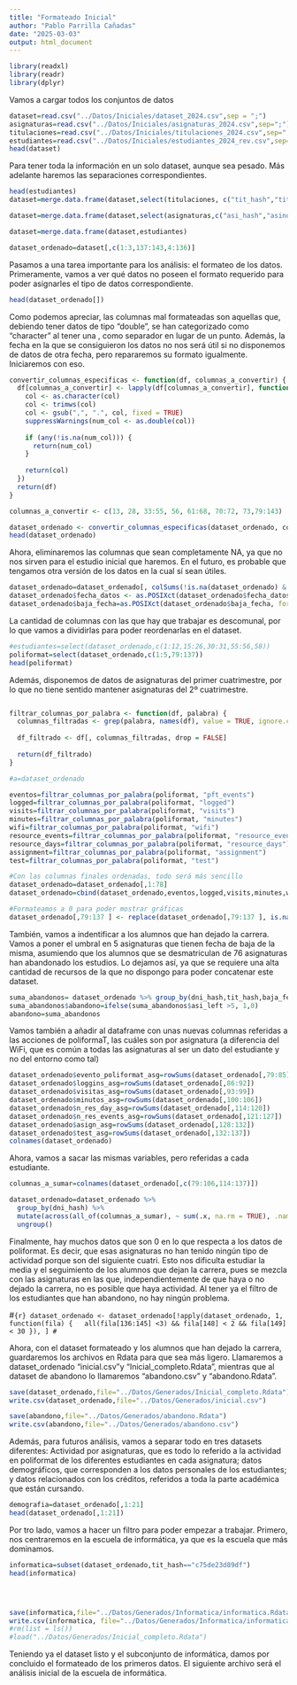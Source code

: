 ```yaml
---
title: "Formateado Inicial"
author: "Pablo Parrilla Cañadas"
date: "2025-03-03"
output: html_document
---
```


```r
library(readxl)
library(readr)
library(dplyr)
```

Vamos a cargar todos los conjuntos de datos

```r
dataset=read.csv("../Datos/Iniciales/dataset_2024.csv",sep = ";")
asignaturas=read.csv("../Datos/Iniciales/asignaturas_2024.csv",sep=";")
titulaciones=read.csv("../Datos/Iniciales/titulaciones_2024.csv",sep=";")
estudiantes=read.csv("../Datos/Iniciales/estudiantes_2024_rev.csv",sep=";")
head(dataset)
```

Para tener toda la información en un solo dataset, aunque sea pesado. Más adelante haremos las separaciones correspondientes. 


```r
head(estudiantes)
dataset=merge.data.frame(dataset,select(titulaciones, c("tit_hash","titnom")))

dataset=merge.data.frame(dataset,select(asignaturas,c("asi_hash","asinom")))

dataset=merge.data.frame(dataset,estudiantes)

dataset_ordenado=dataset[,c(1:3,137:143,4:136)]
```



Pasamos a una tarea importante para los análisis: el formateo de los datos. Primeramente, vamos a ver qué datos no poseen el formato requerido para poder asignarles el tipo de datos correspondiente.

```r
head(dataset_ordenado[])
```

Como podemos apreciar, las columnas mal formateadas son aquellas que, debiendo tener datos de tipo "double", se han categorizado como "character" al tener una , como separador en lugar de un punto. Además, la fecha en la que se consiguieron los datos no nos será útil si no disponemos de datos de otra fecha, pero repararemos su formato igualmente. Iniciaremos con eso. 

```r

convertir_columnas_especificas <- function(df, columnas_a_convertir) {
  df[columnas_a_convertir] <- lapply(df[columnas_a_convertir], function(col) {
    col <- as.character(col)
    col <- trimws(col)
    col <- gsub(",", ".", col, fixed = TRUE)  
    suppressWarnings(num_col <- as.double(col))
    
    if (any(!is.na(num_col))) {
      return(num_col)
    }
    
    return(col)
  })
  return(df)
}

columnas_a_convertir <- c(13, 28, 33:55, 56, 61:68, 70:72, 73,79:143)

dataset_ordenado <- convertir_columnas_especificas(dataset_ordenado, columnas_a_convertir)
head(dataset_ordenado)
```

Ahora, eliminaremos las columnas que sean completamente NA, ya que no nos sirven para el estudio inicial que haremos. En el futuro, es probable que tengamos otra versión de los datos en la cual sí sean útiles. 

```r
dataset_ordenado=dataset_ordenado[, colSums(!is.na(dataset_ordenado) & dataset_ordenado != "") > 0, drop = FALSE]
dataset_ordenado$fecha_datos <- as.POSIXct(dataset_ordenado$fecha_datos, format="%Y-%m-%d %H:%M:%S")
dataset_ordenado$baja_fecha=as.POSIXct(dataset_ordenado$baja_fecha, format="%Y-%m-%d")
```

La cantidad de columnas con las que hay que trabajar es descomunal, por lo que vamos a dividirlas para poder reordenarlas en el dataset.

```r
#estudiantes=select(dataset_ordenado,c(1:12,15:26,30:31,55:56,58))
poliformat=select(dataset_ordenado,c(1:5,79:137))
head(poliformat)
```

Además, disponemos de datos de asignaturas del primer cuatrimestre, por lo que no tiene sentido mantener asignaturas del 2º cuatrimestre.

```r
```



```r
filtrar_columnas_por_palabra <- function(df, palabra) {
  columnas_filtradas <- grep(palabra, names(df), value = TRUE, ignore.case = TRUE)
  
  df_filtrado <- df[, columnas_filtradas, drop = FALSE]
  
  return(df_filtrado)
}

#a=dataset_ordenado

eventos=filtrar_columnas_por_palabra(poliformat, "pft_events")
logged=filtrar_columnas_por_palabra(poliformat, "logged")
visits=filtrar_columnas_por_palabra(poliformat, "visits")
minutes=filtrar_columnas_por_palabra(poliformat, "minutes")
wifi=filtrar_columnas_por_palabra(poliformat, "wifi")
resource_events=filtrar_columnas_por_palabra(poliformat, "resource_events")
resource_days=filtrar_columnas_por_palabra(poliformat, "resource_days")
assignment=filtrar_columnas_por_palabra(poliformat, "assignment")
test=filtrar_columnas_por_palabra(poliformat, "test")

#Con las columnas finales ordenadas, todo será más sencillo
dataset_ordenado=dataset_ordenado[,1:78]
dataset_ordenado=cbind(dataset_ordenado,eventos,logged,visits,minutes,wifi,resource_days,resource_events,assignment,test)

#Formateamos a 0 para poder mostrar gráficas
dataset_ordenado[,79:137 ] <- replace(dataset_ordenado[,79:137 ], is.na(dataset_ordenado[,79:137 ]), 0)
```

También, vamos a indentificar a los alumnos que han dejado la carrera. Vamos a poner el umbral en 5 asignaturas que tienen fecha de baja de la misma, asumiendo que los alumnos que se desmatriculan de 76 asignaturas han abandonado los estudios. Lo dejamos así, ya que se requiere una alta cantidad de recursos de la que no dispongo para poder concatenar este dataset.  

```r
suma_abandonos= dataset_ordenado %>% group_by(dni_hash,tit_hash,baja_fecha) %>% summarise(asi_left=sum(!is.na(baja_fecha)))
suma_abandonos$abandono=ifelse(suma_abandonos$asi_left >5, 1,0)
abandono=suma_abandonos
```

Vamos también a añadir al dataframe con unas nuevas columnas referidas a las acciones de poliformaT, las cuáles son por asignatura (a diferencia del WiFi, que es común a todas las asignaturas al ser un dato del estudiante y no del entorno como tal)

```r
dataset_ordenado$evento_poliformat_asg=rowSums(dataset_ordenado[,79:85])
dataset_ordenado$loggins_asg=rowSums(dataset_ordenado[,86:92])
dataset_ordenado$visitas_asg=rowSums(dataset_ordenado[,93:99])
dataset_ordenado$minutos_asg=rowSums(dataset_ordenado[,100:106])
dataset_ordenado$n_res_day_asg=rowSums(dataset_ordenado[,114:120])
dataset_ordenado$n_res_events_asg=rowSums(dataset_ordenado[,121:127])
dataset_ordenado$asign_asg=rowSums(dataset_ordenado[,128:132])
dataset_ordenado$test_asg=rowSums(dataset_ordenado[,132:137])
colnames(dataset_ordenado)
```

Ahora, vamos a sacar las mismas variables, pero referidas a cada estudiante.

```r
columnas_a_sumar=colnames(dataset_ordenado[,c(79:106,114:137)])

dataset_ordenado=dataset_ordenado %>%
  group_by(dni_hash) %>%
  mutate(across(all_of(columnas_a_sumar), ~ sum(.x, na.rm = TRUE), .names = "{.col}_est")) %>%
  ungroup()
```

Finalmente, hay muchos datos que son 0 en lo que respecta a los datos de poliformat. Es decir, que esas asignaturas no han tenido ningún tipo de actividad porque son del siguiente cuatri. Esto nos dificulta estudiar la media y el seguimiento de los alumnos que dejan la carrera, pues se mezcla con las asignaturas en las que, independientemente de que haya o no dejado la carrera, no es posible que haya actividad. Al tener ya el filtro de los estudiantes que han abandono, no hay ningún problema.

#```{r}
dataset_ordenado <- dataset_ordenado[!apply(dataset_ordenado, 1, function(fila) {
  all(fila[136:145] <3) && fila[148] < 2 && fila[149] < 30
}), ]
#```


Ahora, con el dataset formateado y los alumnos que han dejado la carrera, guardaremos los archivos en Rdata para que sea más ligero. Llamaremos a dataset_ordenado "inicial.csv"y "Inicial_completo.Rdata", mientras que al dataset de abandono lo llamaremos "abandono.csv" y "abandono.Rdata". 

```r
save(dataset_ordenado,file="../Datos/Generados/Inicial_completo.Rdata")
write.csv(dataset_ordenado,file="../Datos/Generados/inicial.csv")

save(abandono,file="../Datos/Generados/abandono.Rdata")
write.csv(abandono,file="../Datos/Generados/abandono.csv")
```

Además, para futuros análisis, vamos a separar todo en tres datasets diferentes: Actividad por asignaturas, que es todo lo referido a la actividad en poliformat de los diferentes estudiantes en cada asignatura; datos demográficos, que corresponden a los datos personales de los estudiantes; y datos relacionados con los créditos, referidos a toda la parte académica que están cursando. 

```r
demografia=dataset_ordenado[,1:21]
head(dataset_ordenado[,1:21])
```



Por tro lado, vamos a hacer un filtro para poder empezar a trabajar. Primero, nos centraremos en la escuela de informática, ya que es la escuela que más dominamos.


```r
informatica=subset(dataset_ordenado,tit_hash=="c75de23d89df")
head(informatica)




save(informatica,file="../Datos/Generados/Informatica/informatica.Rdata")
write.csv(informatica, file="../Datos/Generados/Informatica/informatica_inicial.csv")
#rm(list = ls())
#load("../Datos/Generados/Inicial_completo.Rdata")
```



Teniendo ya el dataset listo y el subconjunto de informática, damos por concluido el formateado de los primeros datos. El siguiente archivo será el análisis inicial de la escuela de informática. 


